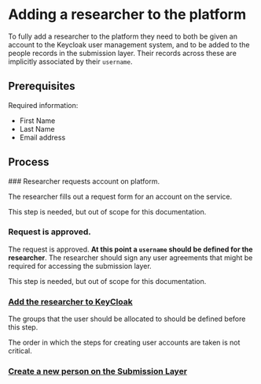 
# Adding a researcher to the platform

To fully add a researcher to the platform
they need to both be given an account to the Keycloak user management system,
and to be added to the people records in the submission layer.
Their records across these are implicitly associated by their `username`.

## Prerequisites

Required information:
- First Name
- Last Name
- Email address

## Process


<Steps>
### Researcher requests account on platform.

The researcher fills out a request form for an account on the service.

<Callout>
This step is needed, but out of scope for this documentation.
</Callout>

### Request is approved.

The request is approved.
**At this point a `username` should be defined for the researcher**.
The researcher should sign any user agreements 
that might be required for accessing the submission layer.

<Callout>
This step is needed, but out of scope for this documentation.
</Callout>


### [Add the researcher to KeyCloak](/activities/keycloakAdminAddingNewUser)

The groups that the user should be allocated to should be defined before this step.

<Callout>
The order in which the steps for creating user accounts are taken is not critical.
</Callout>

### [Create a new person on the Submission Layer](/activities/submissionManagerAddingNewPerson)

</Steps>